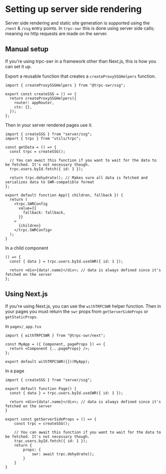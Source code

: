# Setting up server side rendering

Server side rendering and static site generation is supported using the `/next` & `/ssg` entry points. In `trpc-swr` this is done using server side calls; meaning no http requests are made on the server.

## Manual setup

If you're using trpc-swr in a framework other than Next.js, this is how you can set it up.

Export a reusable function that creates a `createProxySSGHelpers` function.

```tsx
import { createProxySSGHelpers } from "@trpc-swr/ssg";

export const createSSG = () => {
  return createProxySSGHelpers({
    router: appRouter,
    ctx: {},
  });
};
```

Then in your server rendered pages use it.

```tsx
import { createSSG } from "server/ssg";
import { trpc } from "utils/trpc";

const getData = () => {
  const trpc = createSSG();

  // You can await this function if you want to wait for the data to be fetched. It's not necessary though.
  trpc.users.byId.fetch({ id: 1 });

  return trpc.dehydrate(); // Makes sure all data is fetched and serializes data to SWR-compatible format
};

export default function App({ children, fallback }) {
  return (
    <trpc.SWRConfig
      value={{
        fallback: fallback,
      }}
    >
      {children}
    </trpc.SWRConfig>
  );
}
```

In a child component

```tsx
() => {
  const { data } = trpc.users.byId.useSWR({ id: 1 });

  return <div>{data!.name}</div>; // data is always defined since it's fetched on the server
};
```

## Using Next.js

If you're using Next.js, you can use the `withTRPCSWR` helper function. Then in your pages you must return the `swr` props from `getServerSideProps` or `getStaticProps`.

In `pages/_app.tsx`

```tsx
import { withTRPCSWR } from "@trpc-swr/next";

const MyApp = ({ Component, pageProps }) => {
  return <Component {...pageProps} />;
};

export default withTRPCSWR({})(MyApp);
```

In a page

```tsx
import { createSSG } from "server/ssg";

export default function Page() {
  const { data } = trpc.users.byId.useSWR({ id: 1 });

  return <div>{data!.name}</div>; // data is always defined since it's fetched on the server
}

export const getServerSideProps = () => {
    const trpc = createSSG();

    // You can await this function if you want to wait for the data to be fetched. It's not necessary though.
    trpc.users.byId.fetch({ id: 1 });
    return {
        props: {
            swr: await trpc.dehydrate();
        }
    }
}
```
